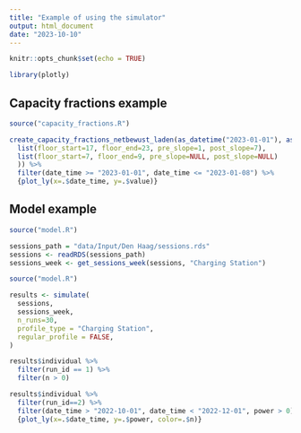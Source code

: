 ```yaml
---
title: "Example of using the simulator"
output: html_document
date: "2023-10-10"
---
```


```r
knitr::opts_chunk$set(echo = TRUE)
```

```r
library(plotly)
```

## Capacity fractions example

```r
source("capacity_fractions.R")
```

```r
create_capacity_fractions_netbewust_laden(as_datetime("2023-01-01"), as_datetime("2024-01-01"), times=list(
  list(floor_start=17, floor_end=23, pre_slope=1, post_slope=7),
  list(floor_start=7, floor_end=9, pre_slope=NULL, post_slope=NULL)
  )) %>%
  filter(date_time >= "2023-01-01", date_time <= "2023-01-08") %>%
  {plot_ly(x=.$date_time, y=.$value)}
```

## Model example

```r
source("model.R")
```

```r
sessions_path = "data/Input/Den Haag/sessions.rds"
sessions <- readRDS(sessions_path)
sessions_week <- get_sessions_week(sessions, "Charging Station")
```

```r
source("model.R")

results <- simulate(
  sessions,
  sessions_week,
  n_runs=30,
  profile_type = "Charging Station",
  regular_profile = FALSE,
)
```

```r
results$individual %>%
  filter(run_id == 1) %>%
  filter(n > 0)
```

```r
results$individual %>%
  filter(run_id==2) %>%
  filter(date_time > "2022-10-01", date_time < "2022-12-01", power > 0) %>%
  {plot_ly(x=.$date_time, y=.$power, color=.$n)}
```
